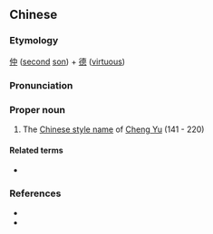==Chinese==
{{zh-forms}}

===Etymology===
[[仲]] ([[second]] [[son]]) + [[德]] ([[virtuous]])

===Pronunciation===
{{zh-pron
|m=Zhòngdé
|cat=pn
}}

===Proper noun===
{{zh-proper noun}}

# The [[w:Chinese style name|Chinese style name]] of [[w:Cheng Yu|Cheng Yu]] (141 - 220)

====Related terms====
* {{l|zh|程昱}}

===References===
* {{pedialite|程昱|lang=zh}}
* {{pedialite|Cheng Yu}}